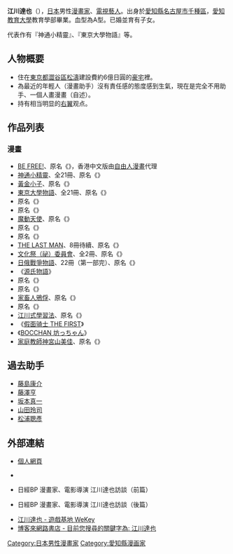 {{Expand|time=2007-11-16}}
{{japanese|japanese=江川達也 |kana=えがわ たつや |romaji=Egawa Tatsuya}}

'''江川達也'''（{{bd|1961年|3月8日||}}），[[日本|日本]]男性[[漫畫家|漫畫家]]、[[藝人|電視藝人]]。出身於[[愛知縣|愛知縣]][[名古屋市|名古屋市]][[千種區|千種區]]，[[愛知教育大學|愛知教育大學]]教育學部畢業。血型為A型。已婚並育有子女。

代表作有『神通小精靈』、『東京大學物語』等。

== 人物概要 ==
* 住在[[東京都|東京都]][[澀谷區|澀谷區]][[松濤|松濤]]建設費約6億日圓的[[豪宅|豪宅]]裡。
* 為最近的年輕人（漫畫助手）沒有責任感的態度感到生氣，現在是完全不用助手、一個人畫漫畫（自述）。
* 持有相当明显的[[右翼|右翼]]观点。

==作品列表==
===漫畫===   
* [[BE_FREE!|BE FREE!]]、原名《{{link-ja|BE FREE!}}》，香港中文版由[[自由人漫畫|自由人漫畫]]代理
* [[神通小精靈|神通小精靈]]、全21冊、原名《{{link-ja|まじかる☆タルるートくん}}》
* [[黃金小子|黃金小子]]、原名《{{link-ja|GOLDEN BOY}}》
* [[東京大學物語|東京大學物語]]、全21冊、原名《{{link-ja|東京大学物語}}》
* 原名《{{link-ja|タケちゃんとパパ}}》
* 原名《{{link-ja|HAPPY BOY}}》
* [[魔動天使|魔動天使]]、原名《{{link-ja|魔動天使うんポコ}}》
* 原名《{{link-ja|DEADMAN}}》
* 原名《{{link-ja|ラストマン}}》
* [[THE_LAST_MAN|THE LAST MAN]]、8冊待續、原名《{{link-ja|THE LASTMAN PREMIUM}}》
* [[文化祭（祕）委員會|文化祭（祕）委員會]]、全2冊、原名《{{link-ja|文化祭ウラ実行委員会}}》
* [[日俄戰爭物語|日俄戰爭物語]]、22冊（第一部完）、原名《{{link-ja|日露戦争物語}}》
* 《[[源氏物語|源氏物語]]》
* 原名《{{link-ja|ONE ZERO NINE}}》
* 原名《{{link-ja|けっこう仮面R}}》
* [[家畜人鴉俘|家畜人鴉俘]]、原名《{{link-ja|家畜人ヤプー}}》
* 原名《{{link-ja|八月の鯉・コーリュー}}》
* [[江川式學習法|江川式學習法]]、原名《{{link-ja|江川式勉強法}}》
* 《[[假面骑士_THE_FIRST|假面骑士 THE FIRST]]》
* 《[[BOCCHAN_坊っちゃん|BOCCHAN 坊っちゃん]]》
* [[家庭教師神宮山美佳|家庭教師神宮山美佳]]、原名《{{link-ja|家庭教師神宮山美佳}}》

==過去助手==
* [[藤島康介|藤島康介]]
* [[藤澤亨|藤澤亨]]
* [[坂本真一|坂本真一]]
* [[山田玲司|山田玲司]]
* [[松浦聰彥|松浦聰彥]]

== 外部連結 ==
* {{Ja icon}} [http://homepage3.nifty.com/egawa-tatuya/ 個人網頁] {{Wayback|url=http://homepage3.nifty.com/egawa-tatuya/ |date=20161106052345 }}
* {{PreViewBook|集英社-作者|江川達也}}
* {{Ja icon}} [https://web.archive.org/web/20080308175518/http://trendy.nikkeibp.co.jp/lc/jidai/060302_egawa1/ {{lang|ja|日経BP 漫画家、映画監督 江川達也に聞く（前編）}}]日經BP 漫畫家、電影導演 江川達也訪談（前篇）
* {{Ja icon}} [https://web.archive.org/web/20080112122642/http://trendy.nikkeibp.co.jp/lc/jidai/060307_egawa2/ {{lang|ja|日経BP 漫画家、映画監督 江川達也に聞く（後編）}}]日經BP 漫畫家、電影導演 江川達也訪談（後篇）
* [http://www.gamebase.com.tw/wekey/ac/newgame.php?gno=2787 江川達也 - 遊戲基地 WeKey]
* [http://search.books.com.tw/exep/openfind.php?cat=001&key=%A6%BF%A4t%B9F%A4%5D 博客來網路書店 - 目前您搜尋的關鍵字為: 江川達也] {{Wayback|url=http://search.books.com.tw/exep/openfind.php?cat=001&key=%A6%BF%A4t%B9F%A4%5D |date=20070113122327 }}

{{Authority control}}
{{DEFAULTSORT:Egawa Tatsuya}}
[[Category:日本男性漫畫家|Category:日本男性漫畫家]]
[[Category:愛知縣漫画家|Category:愛知縣漫画家]]
